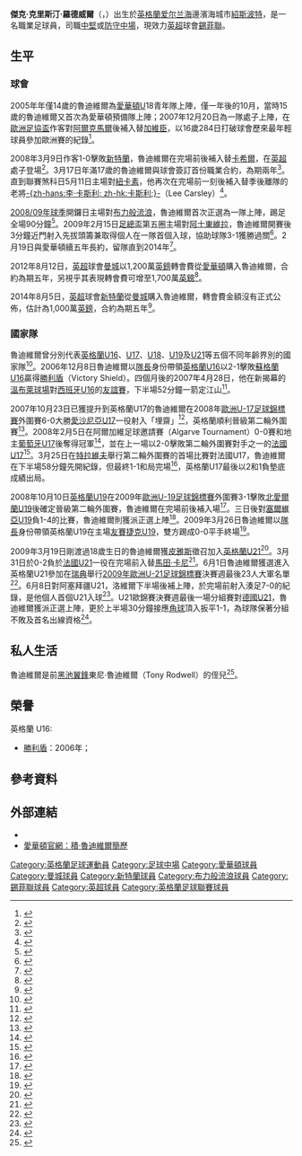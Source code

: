 {{noteTA
|G1=EPL|G2=Football
|T=zh-hans:杰克·罗德威尔; zh-hk:積克·魯迪維爾;zh-tw:傑克·羅德威爾
|1=zh-hans:杰克·罗德威尔; zh-hk:積克·魯迪維爾;zh-tw:傑克·羅德威爾
|2=zh-hans:罗德威尔; zh-hk:魯迪維爾;zh-tw:羅德威爾
|3=zh-hans:杰克·克里斯蒂安·罗德威尔; zh-hk:積克·基斯坦安·魯迪維爾;zh-tw:傑克·基斯坦安·羅德威爾
|4=zh-hans:格拉维森; zh-hk:加維臣;zh-tw:格拉森威
|5=zh-hans:皮尔斯; zh-hk:皮雅斯;zh-tw:皮爾斯
|6=zh-hans:马丁·克拉尼; zh-hk:馬田·卡尼;zh-tw:馬丁·克拉尼
|7=zh-hans:托尼·罗德威尔; zh-hk:東尼·魯迪維爾;zh-tw:東尼·羅德威爾
|8=zh-hans:克里斯蒂安;zh-hant:克里斯汀
}}
{{Infobox football biography 2
| playername          = 傑克·羅德威爾<br />''Jack Rodwell''
| image               = [[File:Jack_Rodwell_2013_(cropped).jpg|200 px]]
| caption             = 
| fullname            = Jack Christian Rodwell
| dateofbirth         = {{birth date and age|1991|3|11|df=yes}}
| cityofbirth         = [[紹斯波特|紹斯波特]]
| countryofbirth      = [[英格蘭|英格蘭]]
| height              = {{height|meters=1.88}}
| position            = [[後衛_(足球)#中後衛|後衛]]、[[中場|中場]]
| currentclub         = [[谢菲尔德联足球俱乐部|錫菲聯]]
| clubnumber          = 26
| youthyears1         = 
| youthclubs1         = 
| years1              = 2007−2012
| clubs1              = [[埃弗顿足球俱乐部|愛華頓]]
| caps1               = 85
| goals1              = 4
| years2              = 2012−2014
| clubs2              = [[曼彻斯特城足球俱乐部|曼城]]
| caps2               = 16
| goals2              = 2
| years3              = 2014−2018
| clubs3              = [[桑德兰足球俱乐部|新特蘭]]
| caps3               = 67
| goals3              = 5
|years4               = 2018−2019
|clubs4               = [[布莱克本流浪者足球俱乐部|布力般流浪]]
|caps4                = 21
|goals4               = 1
|years5               = 2020−
|clubs5               = [[谢菲尔德联足球俱乐部|錫菲聯]]
|caps5                = 0
|goals5               = 0
| totalcaps           = 
| totalgoals          = 
| nationalyears1      = 2006−2007
| nationalteam1       = [[英格蘭16歲以下足球代表隊|英格蘭U-16]]
| nationalcaps1       = 4
| nationalgoals1      = 0
| nationalyears2      = 2007−2008
| nationalteam2       = [[英格蘭17歲以下足球代表隊|英格蘭U-17]]
| nationalcaps2       = 9
| nationalgoals2      = 0
| nationalyears3      = 2008−2009
| nationalteam3       = [[英格蘭19歲以下足球代表隊|英格蘭U-19]]
| nationalcaps3       = 4
| nationalgoals3      = 0
| nationalyears4      = 2009−2012
| nationalteam4       = [[英格蘭21歲以下足球代表隊|英格蘭U-21]]
| nationalcaps4       = 21
| nationalgoals4      = 2
| nationalyears5      = 2011−2013
| nationalteam5       = [[英格蘭國家足球隊|英格蘭]]
| nationalcaps5       = 3
| nationalgoals5      = 0
| medaltemplates      = 
| club-update         = 2020年1月3日 17:24 (UTC)
| nationalteam-update = 2013年6月2日 17:24 (UTC)
}}

'''傑克·克里斯汀·羅德威爾'''（{{lang-en|'''Jack Christian Rodwell'''}}，{{bd|1991年|3月11日|catIdx=Rodwell, Jack}}）出生於[[英格蘭|英格蘭]][[爱尔兰海|爱尔兰海]]邊濱海城市[[紹斯波特|紹斯波特]]，是一名職業足球員，司職[[後衛_(足球)#中後衛|中堅]]或[[中場#防守中場|防守中場]]，現效力[[英超|英超]]球會[[谢菲尔德联足球俱乐部|錫菲聯]]。

== 生平 ==
=== 球會 ===
2005年年僅14歲的魯迪維爾為[[埃弗顿足球俱乐部|愛華頓]]U18青年隊上陣，僅一年後的10月，當時15歲的魯迪維爾又首次為愛華頓預備隊上陣；2007年12月20日為一隊處子上陣，在[[歐洲足協盃|歐洲足協盃]]作客對[[AZ阿爾克馬爾|阿爾克馬爾]]後補入替[[托马斯·格拉维森|加維臣]]，以16歲284日打破球會歷來最年輕球員參加歐洲賽的紀錄<ref>{{cite web |language=en |url=http://www.evertonfc.com/player-profile/jack-rodwell |title=Squad Profiles - Jack Rodwell |publisher=愛華頓官網 |date= |accessdate=2009-04-23 |archive-url=https://web.archive.org/web/20090628235800/http://www.evertonfc.com/player-profile/jack-rodwell |archive-date=2009-06-28 |dead-url=yes }}</ref>。

2008年3月9日作客1-0擊敗[[桑德兰足球俱乐部|新特蘭]]，魯迪維爾在完場前後補入替[[蒂姆·卡希尔|卡希爾]]，在[[英超|英超]]處子登場<ref>{{cite news |language=en |url=http://news.bbc.co.uk/sport1/hi/football/eng_prem/7272604.stm |title=Sunderland 0-1 Everton |publisher=[[BBC|BBC]] Sport |date=2008-03-09 |accessdate=2009-04-23 |archive-date=2008-03-26 |archive-url=https://web.archive.org/web/20080326214031/http://news.bbc.co.uk/sport1/hi/football/eng_prem/7272604.stm |dead-url=no }}</ref>。3月17日年滿17歲的魯迪維爾與球會簽訂首份職業合約，為期兩年<ref>{{cite news |language=en |url=http://www.skysports.com/story/0,19528,11661_3317681,00.html |title=Rodwell signs Everton deal |publisher=Sky Sports |date=2008-03-17 |accessdate=2008-04-23 |archive-date=2012-04-01 |archive-url=https://www.webcitation.org/66ayGpfmP?url=http://www.skysports.com/story/0,19528,11661_3317681,00.html |dead-url=no }}</ref>。直到聯賽煞科日5月11日主場對[[纽卡斯尔联足球俱乐部|紐卡素]]，他再次在完場前一刻後補入替季後離隊的老將[[李·卡斯利|-{zh-hans:李·卡斯利; zh-hk:卡斯利;}-]]（Lee Carsley）<ref>{{cite news |language=en |url=http://news.bbc.co.uk/sport2/hi/football/eng_prem/7381788.stm |title=Everton 3-1 Newcastle |publisher=[[BBC|BBC]] Sport |date=2008-05-11 |accessdate=2009-04-23 |archive-date=2021-02-06 |archive-url=https://web.archive.org/web/20210206104131/http://news.bbc.co.uk/sport2/hi/football/eng_prem/7381788.stm |dead-url=no }}</ref>。

[[2008年至2009年英格蘭超級聯賽|2008/09年球季]]開鑼日主場對[[布莱克本流浪者足球俱乐部|布力般流浪]]，魯迪維爾首次正選為一隊上陣，踢足全場90分鐘<ref>{{cite web|language=en |url=http://www.dailypost.co.uk/sport-news/everton-fc/2008/08/19/baptism-of-fire-for-everton-fc-s-jack-rodwell-55578-21556457/ |title=Baptism of fire for Everton FC's Jack Rodwell |publisher=''Daily Post'' |date=2008-08-19 |accessdate=2009-04-23 |deadurl=yes |archiveurl=https://web.archive.org/web/20120928155702/http://www.dailypost.co.uk/sport-news/everton-fc/2008/08/19/baptism-of-fire-for-everton-fc-s-jack-rodwell-55578-21556457/ |archivedate=2012-09-28 }}</ref>。2009年2月15日[[英格蘭足總盃|足總盃]]第五圈主場對[[阿士東維拉足球會|阿士東維拉]]，魯迪維爾開賽後3分鐘近門射入先拔頭籌兼取得個人在一隊首個入球，協助球隊3-1獲勝過關<ref>{{cite news |language=en |url=http://news.bbc.co.uk/sport1/hi/football/fa_cup/7872210.stm |title=Everton 3-1 Aston Villa |publisher=[[BBC|BBC]] Sport |date=2009-02-15 |accessdate=2009-04-23 |archive-date=2009-02-18 |archive-url=https://web.archive.org/web/20090218122733/http://news.bbc.co.uk/sport1/hi/football/fa_cup/7872210.stm |dead-url=no }}</ref>。2月19日與愛華頓續五年長約，留隊直到2014年<ref>{{cite news |language=en |url=http://news.bbc.co.uk/sport2/hi/football/teams/e/everton/7899569.stm |title=Rodwell signs new deal at Everton |publisher=[[BBC|BBC]] Sport |date=2009-02-19 |accessdate=2009-04-23 |archive-date=2021-02-06 |archive-url=https://web.archive.org/web/20210206104147/http://news.bbc.co.uk/sport2/hi/football/teams/e/everton/7899569.stm |dead-url=no }}</ref>。

2012年8月12日，[[英超|英超]]球會[[曼彻斯特城足球俱乐部|曼城]]以1,200萬[[英鎊|英鎊]]轉會費從[[埃弗顿足球俱乐部|愛華頓]]購入魯迪維爾，合約為期五年，另視乎其表現轉會費可增至1,700萬[[英鎊|英鎊]]<ref>{{cite news |language=en |url=http://www.bbc.com/sport/0/football/19232773 |title=Jack Rodwell joins Manchester City from Everton for £12m |publisher=[[BBC_Sport|BBC Sport]] |date=2012-08-12 |accessdate=2015-03-24 |archive-date=2015-09-24 |archive-url=https://web.archive.org/web/20150924191147/http://www.bbc.com/sport/0/football/19232773 |dead-url=no }}</ref>。

2014年8月5日，[[英超|英超]]球會[[桑德兰足球俱乐部|新特蘭]]從[[曼彻斯特城足球俱乐部|曼城]]購入魯迪維爾，轉會費金額沒有正式公佈，估計為1,000萬[[英鎊|英鎊]]，合約為期五年<ref>{{cite news |language=en |url=http://www.bbc.com/sport/0/football/28649646 |title=Jack Rodwell: Man City midfielder completes Sunderland move |publisher=[[BBC_Sport|BBC Sport]] |date=2014-08-05 |accessdate=2015-03-24 |archive-date=2014-08-05 |archive-url=https://web.archive.org/web/20140805102708/http://www.bbc.com/sport/0/football/28649646 |dead-url=no }}</ref>。

=== 國家隊 ===
魯迪維爾曾分別代表[[英格蘭16歲以下足球代表隊|英格蘭U16]]、[[英格蘭17歲以下足球代表隊|U17]]、[[英格蘭18歲以下足球代表隊|U18]]、[[英格蘭19歲以下足球代表隊|U19]]及[[英格蘭21歲以下足球代表隊|U21]]等五個不同年齡界別的國家隊<ref>{{cite web |language=en |url=http://www.thefa.com/England/MensUnder-21Team/NewsAndFeatures/2009/Jack_Rodwell_pre_France.aspx |title=Jack of all ages |publisher=[[英格蘭足球總會|英格蘭足球總會]]官網 |date=2009-03-31 |accessdate=2009-04-23 |archive-date=2021-02-06 |archive-url=https://web.archive.org/web/20210206104235/https://www.thefa.com/England/MensUnder-21Team/NewsAndFeatures/2009/Jack_Rodwell_pre_France.aspx |dead-url=no }}</ref>。2006年12月8日魯迪維爾以[[隊長_(足球)|隊長]]身份帶領[[英格蘭16歲以下足球代表隊|英格蘭U16]]以2-1擊敗[[蘇格蘭16歲以下足球代表隊|蘇格蘭U16]]贏得[[勝利盾|勝利盾]]（Victory Shield）。四個月後的2007年4月28日，他在新揭幕的[[溫布萊球場|溫布萊球場]]對[[西班牙16歲以下國家足球隊|西班牙U16]]的[[友誼賽|友誼賽]]，下半場52分鐘一箭定江山<ref>{{cite news |language=en |url=http://www.independent.co.uk/sport/football/internationals/england-u16-1-spain-u16-0-rodwell-gives-young-england-a-boost-446678.html |title=England U-16 1 Spain U-16 0: Rodwell gives young England a boost |publisher=''[[獨立報|獨立報]]'' |date=2007-04-29 |accessdate=2009-04-23 |archive-date=2008-04-05 |archive-url=https://web.archive.org/web/20080405093403/http://www.independent.co.uk/sport/football/internationals/england-u16-1-spain-u16-0-rodwell-gives-young-england-a-boost-446678.html |dead-url=no }}</ref>。

2007年10月23日已獲提升到英格蘭U17的魯迪維爾在2008年[[歐洲U-17足球錦標賽|歐洲U-17足球錦標賽]]外圍賽6-0大勝[[愛沙尼亞17歲以下國家足球隊|愛沙尼亞U17]]一役射入「埋齋」<ref>{{cite web |language=en |url=http://www.thefa.com/England/MensUnder17s/NewsAndFeatures/2009/England17Estonia.aspx |title=Peacock's six-shooters |publisher=[[英格蘭足球總會|英格蘭足球總會]]官網 |date=2007-10-23 |accessdate=2009-04-23 |archive-date=2021-02-06 |archive-url=https://web.archive.org/web/20210206104212/https://www.thefa.com/England/MensUnder17s/NewsAndFeatures/2009/England17Estonia.aspx |dead-url=no }}</ref>，英格蘭順利晉級第二輪外圍賽<ref>{{cite web |language=en |url=http://www.thefa.com/England/MensUnder17s/NewsAndFeatures/2009/England17Portugal.aspx |title=Young Lions top group |publisher=[[英格蘭足球總會|英格蘭足球總會]]官網 |date=2007-10-26 |accessdate=2009-04-23 |archive-date=2020-02-18 |archive-url=https://web.archive.org/web/20200218010544/http://www.thefa.com/England/MensUnder17s/NewsAndFeatures/2009/England17Portugal.aspx |dead-url=no }}</ref>。2008年2月5日在阿爾加維足球邀請賽（Algarve Tournament）0-0賽和地主[[葡萄牙17歲以下國家足球隊|葡萄牙U17]]後奪得冠軍<ref>{{cite web |language=en |url=http://www.thefa.com/England/MensUnder17s/NewsAndFeatures/2009/17sPortugalreport.aspx |title=Proud Peacock |publisher=[[英格蘭足球總會|英格蘭足球總會]]官網 |date=2008-02-05 |accessdate=2009-04-23 |archive-date=2021-02-06 |archive-url=https://web.archive.org/web/20210206104222/https://www.thefa.com/England/MensUnder17s/NewsAndFeatures/2009/17sPortugalreport.aspx |dead-url=no }}</ref>，並在上一場以2-0擊敗第二輪外圍賽對手之一的[[法國17歲以下國家足球隊|法國U17]]<ref>{{cite web |language=en |url=http://www.thefa.com/England/MensUnder17s/NewsAndFeatures/2009/17sFrancereport.aspx |title=French polished |publisher=[[英格蘭足球總會|英格蘭足球總會]]官網 |date=2008-02-03 |accessdate=2009-04-23 |archive-date=2021-02-06 |archive-url=https://web.archive.org/web/20210206104227/https://www.thefa.com/England/MensUnder17s/NewsAndFeatures/2009/17sFrancereport.aspx |dead-url=no }}</ref>。3月25日在[[特拉維夫|特拉維夫]]舉行第二輪外圍賽的首場比賽對法國U17，魯迪維爾在下半場58分鐘先開紀錄，但最終1-1和局完場<ref>{{cite news |language=en |url=http://www.thefa.com/England/U17s/NewsAndFeatures/Postings/EnglandFranceElitereport.htm |title=Lions dealt cruel blow |publisher=[[英格蘭足球總會|英格蘭足球總會]]官網 |date=2008-03-25 |accessdate=2009-04-23 |archive-date=2021-02-06 |archive-url=https://web.archive.org/web/20210206104233/https://www.thefa.com/England/U17s/NewsAndFeatures/Postings/EnglandFranceElitereport.htm |dead-url=no }}</ref>，英格蘭U17最後以2和1負墊底成績出局。

2008年10月10日[[英格蘭19歲以下足球代表隊|英格蘭U19]]在2009年[[歐洲U-19足球錦標賽|歐洲U-19足球錦標賽]]外圍賽3-1擊敗[[北愛爾蘭19歲以下足球代表隊|北愛爾蘭U19]]後確定晉級第二輪外圍賽，魯迪維爾在完場前後補入場<ref>{{cite news |language=en |url=http://www.thefa.com/England/MensUnder19s/NewsAndFeatures/2009/U19_NI_report.aspx |title=U19s through to Elites |publisher=[[英格蘭足球總會|英格蘭足球總會]]官網 |date=2008-10-10 |accessdate=2009-04-23 |archive-date=2020-02-18 |archive-url=https://web.archive.org/web/20200218010603/http://www.thefa.com/England/MensUnder19s/NewsAndFeatures/2009/U19_NI_report.aspx |dead-url=no }}</ref>。三日後對[[塞爾維亞19歲以下國家足球隊|塞爾維亞U19]]負1-4的比賽，魯迪維爾則獲派正選上陣<ref>{{cite news |language=en |url=http://www.thefa.com/England/MensUnder19s/NewsAndFeatures/2009/U19_serbia_report.aspx |title=Lions slip against Serbs |publisher=[[英格蘭足球總會|英格蘭足球總會]]官網 |date=2008-10-13 |accessdate=2009-04-23 |archive-date=2021-02-06 |archive-url=https://web.archive.org/web/20210206104319/https://www.thefa.com/England/MensUnder19s/NewsAndFeatures/2009/U19_serbia_report.aspx |dead-url=no }}</ref>。2009年3月26日魯迪維爾以[[隊長_(足球)|隊長]]身份帶領英格蘭U19在主場[[友誼賽|友賽]][[捷克19歲以下國家足球隊|捷克U19]]，雙方踢成0-0平手終場<ref>{{cite news |language=en |url=http://www.thefa.com/England/MensUnder19s/NewsAndFeatures/2009/Lions_held_in_Walsall.aspx |title=Lions held in Walsall |publisher=[[英格蘭足球總會|英格蘭足球總會]]官網 |date=2009-03-26 |accessdate=2009-04-23 |archive-date=2021-02-06 |archive-url=https://web.archive.org/web/20210206104256/https://www.thefa.com/England/MensUnder19s/NewsAndFeatures/2009/Lions_held_in_Walsall.aspx |dead-url=no }}</ref>。

2009年3月19日剛渡過18歲生日的魯迪維爾獲[[斯图尔特·皮尔斯|皮雅斯]]徵召加入[[英格蘭21歲以下足球代表隊|英格蘭U21]]<ref>{{cite news |language=en |url=http://www.evertonfc.com/news/archive/rodwell-gets-u21-call.html |title=Rodwell Gets U21 Call |publisher=愛華頓官網 |date=2009-03-19 |accessdate=2009-04-22 |archive-url=https://web.archive.org/web/20090422010908/http://www.evertonfc.com/news/archive/rodwell-gets-u21-call.html |archive-date=2009-04-22 |dead-url=yes }}</ref>。3月31日於0-2負於[[法國21歲以下國家足球隊|法國U21]]一役在完場前入替[[马丁·克拉尼|馬田·卡尼]]<ref>{{cite news |language=en |url=http://www.thefa.com/England/MensUnder-21Team/NewsAndFeatures/2009/England_France_City_Ground.aspx |title=England slip to French defeat |publisher=[[英格蘭足球總會|英格蘭足球總會]]官網 |date=2009-03-31 |accessdate=2009-04-23 |archive-date=2021-02-06 |archive-url=https://web.archive.org/web/20210206104310/https://www.thefa.com/England/MensUnder-21Team/NewsAndFeatures/2009/England_France_City_Ground.aspx |dead-url=no }}</ref>。6月1日魯迪維爾獲選進入英格蘭U21參加在[[瑞典|瑞典]]舉行[[2009年歐洲U-21足球錦標賽|2009年歐洲U-21足球錦標賽]]決賽週最後23人大軍名單<ref>{{cite news |language=en |url=http://news.bbc.co.uk/sport2/hi/football/internationals/8070858.stm |title=England Under-21s hit by injuries |publisher=[[BBC|BBC]] Sport |date=2009-06-01 |accessdate=2009-06-09 |archive-date=2009-06-01 |archive-url=https://web.archive.org/web/20090601165338/http://news.bbc.co.uk/sport2/hi/football/internationals/8070858.stm |dead-url=no }}</ref>。6月8日對阿塞拜疆U21，洛維爾下半場後補上陣，於完場前射入湊足7-0的紀錄，是他個人首個U21入球<ref>{{cite news |language=en |url=http://news.bbc.co.uk/sport2/hi/football/internationals/8090460.stm |title=England U21 7-0 Azerbaijan U21 |publisher=[[BBC|BBC]] Sport |date=2009-06-08 |accessdate=2009-06-09 |archive-date=2016-03-05 |archive-url=https://web.archive.org/web/20160305081233/http://news.bbc.co.uk/sport2/hi/football/internationals/8090460.stm |dead-url=no }}</ref>。U21歐錦賽決賽週最後一場分組賽對[[德國21歲以下國家足球隊|德國U21]]，魯迪維爾獲派正選上陣，更於上半場30分鐘接應[[角球|角球]]頂入扳平1-1，為球隊保著分組不敗及首名出線資格<ref>{{cite news |language=en |url=http://news.bbc.co.uk/sport2/hi/football/internationals/8111533.stm |title=England U21 1-1 Germany U21 |publisher=[[BBC|BBC]] Sport |date=2009-06-22 |accessdate=2009-06-23 |archive-date=2020-08-02 |archive-url=https://web.archive.org/web/20200802204857/http://news.bbc.co.uk/sport2/hi/football/internationals/8111533.stm |dead-url=no }}</ref>。

== 私人生活 ==
魯迪維爾是前[[黑池足球會|黑池]][[中場#翼鋒|翼鋒]]東尼·魯迪維爾（Tony Rodwell）的侄兒<ref>{{cite web |language=en |url=http://www.guardian.co.uk/football/2009/feb/19/jack-rodwell-everton-david-moyes |title=Moyes vows to protect Rodwell and Gosling from over-exposure |publisher=''[[衛報|衛報]]'' |date=2009-02-19 |accessdate=2009-04-23 |archive-date=2011-10-13 |archive-url=https://web.archive.org/web/20111013033211/http://www.guardian.co.uk/football/2009/feb/19/jack-rodwell-everton-david-moyes |dead-url=no }}</ref>。

== 榮譽 ==
;英格蘭 U16:
* [[勝利盾|勝利盾]]：2006年；

== 參考資料 ==
{{reflist}}

== 外部連結 ==
* {{soccerbase|48356|積·魯迪維爾}}
* [https://web.archive.org/web/20090628235800/http://www.evertonfc.com/player-profile/jack-rodwell 愛華頓官網：積·魯迪維爾簡歷]

{{2009年歐洲U21足球錦標賽英格蘭U21參賽名單}}
{{2011年歐洲U21足球錦標賽英格蘭U21參賽名單}}

{{DEFAULTSORT:Rodwell, Jack}}
[[Category:英格蘭足球運動員|Category:英格蘭足球運動員]]
[[Category:足球中場|Category:足球中場]]
[[Category:愛華頓球員|Category:愛華頓球員]]
[[Category:曼城球員|Category:曼城球員]]
[[Category:新特蘭球員|Category:新特蘭球員]]
[[Category:布力般流浪球員|Category:布力般流浪球員]]
[[Category:錫菲聯球員|Category:錫菲聯球員]]
[[Category:英超球員|Category:英超球員]]
[[Category:英格蘭足球聯賽球員|Category:英格蘭足球聯賽球員]]